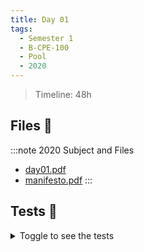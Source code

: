 ```yaml
---
title: Day 01
tags:
  - Semester 1
  - B-CPE-100
  - Pool
  - 2020
---
```


> Timeline: 48h

## Files 📂

:::note 2020 Subject and Files
- [day01.pdf](https://github.com/Studio-17/Epitech-Subjects/raw/main/Semestre_1/B-CPE-100/Pool/Day01/Day01.pdf)
- [manifesto.pdf](https://github.com/Studio-17/Epitech-Subjects/raw/main/Semestre_1/B-CPE-100/Pool/Day01/manifesto.pdf)
:::

## Tests 🤖

<details>
  <summary>Toggle to see the tests</summary>
  <div>
    <table>
        <thead>
            <tr>
                <th>Summary</th>
                <th>Number of tests</th>
                <th>Details</th>
            </tr>
        </thead>
        <tbody>
            <tr>
                <td rowspan="1">01 - task01</td>
                <td rowspan="1">1</td>
                <td>task01</td>
            </tr>
            <tr>
                <td rowspan="1">02 - task02</td>
                <td rowspan="1">1</td>
                <td>task02</td>
            </tr>
            <tr>
                <td rowspan="1">03 - task03</td>
                <td rowspan="1">1</td>
                <td>task03</td>
            </tr>
            <tr>
                <td rowspan="1">04 - task04</td>
                <td rowspan="1">1</td>
                <td>task04</td>
            </tr>
            <tr>
                <td rowspan="1">05 - task05</td>
                <td rowspan="1">1</td>
                <td>task05</td>
            </tr>
            <tr>
                <td rowspan="1">06 - task06</td>
                <td rowspan="1">1</td>
                <td>task06</td>
            </tr>
            <tr>
                <td rowspan="1">07 - task07</td>
                <td rowspan="1">1</td>
                <td>task07</td>
            </tr>
        </tbody>
    </table>
  </div>
</details>
